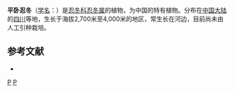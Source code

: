 {{Speciesbox 
| genus = Lonicera
| species = prostrata
| authority = Rehd.
}}

'''平卧忍冬'''（[[学名|学名]]：{{lang|la|''Lonicera prostrata''}}）是[[忍冬科|忍冬科]][[忍冬属|忍冬属]]的植物，为中国的特有植物。分布在[[中国大陆|中国大陆]]的[[四川|四川]]等地，生长于海拔2,700米至4,000米的地区，常生长在河边，目前尚未由人工引种栽培。

== 参考文献 ==
<div class="references-small">
* {{cite web| url =http://www.bioinfo.cn/db05/KmzwSpecies.php?action=view&id=3346| title =平卧忍冬| work =《中国高等植物数据库全库》| publisher =中国科学院微生物研究所| author =昆明植物研究所| accessdate =2009-02-24| deadurl =yes| archiveurl =https://web.archive.org/web/20160305081710/http://www.bioinfo.cn/db05/KmzwSpecies.php?action=view&id=3346| archivedate =2016-03-05}}
</div>
{{Taxonbar|from=Q11060700}}

[[Category:忍冬属|P]]
[[Category:中國特有植物|P]]